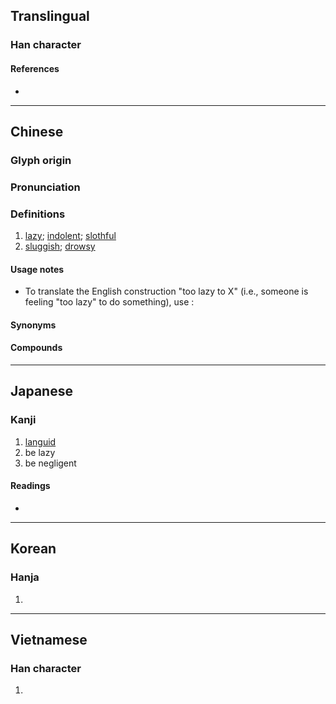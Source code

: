 {{also|懒}}
{{character info}}
{{character info|0xF90D}}
{{character info|0x2F8B1}}
==Translingual==

===Han character===
{{Han char|rn=61|rad=心|as=16|sn=19|four=97086|canj=PDLC|ids=⿰忄賴}}

====References====
* {{Han ref|kx=0408.160|dkj=11455|dj=0749.170|hdz=42368.130|uh=61F6|ud=25078|bh=C369|bd=50025}}

----

==Chinese==
{{zh-forms|s=懒|alt=⿰忄兰-second round simplified}}

===Glyph origin===
{{Han etym}}

===Pronunciation===
{{zh-pron
|m=lǎn
|ma=Zh-lan.ogg
|m-s=
|c=laan5
|c-t=
|g=
|h=pfs=lân
|j=
|mb=lǎng
|md=lāng
|mn=lán/nōa
|mn_note=lán - literary; nōa - vernacular
|mn-t=lang6
|w=
|x=
|mc=y
|oc=y
|cat=a
}}

===Definitions===
{{zh-hanzi}}

# [[lazy]]; [[indolent]]; [[slothful]]
# [[sluggish]]; [[drowsy]]

====Usage notes====
* To translate the English construction "too lazy to X" (i.e., someone is feeling "too lazy" to do something), use {{zh-l|懶得}}:
*: {{zh-x|夏天 的 我 '''懶得''' '''化妝'''|I'm too lazy in the summer to put on makeup|ref={{w2|zh|鄭怡}}, {{lang|zh|離家出走}}}}

====Synonyms====
{{zh-dial|懶惰}}

====Compounds====
{{zh-der|懶蟲|懶得|懶惰|懶鬼|懶漢|懶猴|懶散|懶洋洋|身上發懶|意懶心慵|意懶心灰|伸懶腰|嚲懶|心灰意懶|心慵意懶|意慵心懶|幫閑鑽懶|幫懶鑽閑|偎慵墮懶|慵懶|好吃懶做|偷懶|懶腰|懶人植物|懶人|懶懶的|懶骨頭|懶凳|睡懶覺|懶待|樹懶|發懶|痠懶|疏懶|懶髻|懶怠|懶設設|懶架|憊懶|懶婦|懶病|懶黃病|躲懶|鑽懶幫閑|酸懶|貪吃懶做|脫懶}}

{{zh-cat|Elementary}}

----

==Japanese==

===Kanji===
{{ja-kanji|grade=|rs=心16}}

# [[languid]]
# be lazy
# be negligent

====Readings====
* {{ja-readings|on=[[らん]] (ran), [[らい]] (rai)|kun=[[おこたる]] (okotaru), [[ものうい]] (monoui)}}

----

==Korean==

===Hanja===
{{ko-hanja|hangeul=[[라]]>[[나]], [[란]]>[[난]]|eumhun=|rv=ra>na, ran>nan|mr=ra>na, ran>nan|y=la>na, lan>nan}}

# {{defn|lang=ko|sort=心16}}

----

==Vietnamese==

===Han character===
{{vi-hantu|[[lại]], [[lãn]], [[lớn]], [[lười]]|rs=心16}}

# {{defn|lang=vi|sort=心16}}